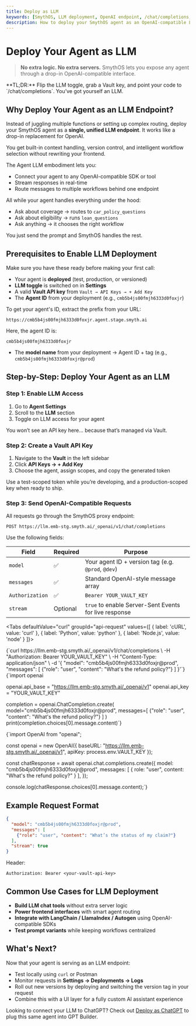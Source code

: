 ```yaml
---
title: Deploy as LLM
keywords: [SmythOS, LLM deployment, OpenAI endpoint, /chat/completions, Vault key, custom AI endpoint, agent as LLM, GPT integration]
description: How to deploy your SmythOS agent as an OpenAI-compatible LLM endpoint with /chat/completions.
---
```


# Deploy Your Agent as LLM


> **No extra logic. No extra servers.** SmythOS lets you expose any agent through a drop-in OpenAI-compatible interface.

<InfoCallout>
**TL;DR:** Flip the LLM toggle, grab a Vault key, and point your code to `/chat/completions`. You’ve got yourself an LLM.
</InfoCallout>

<Divider />

## Why Deploy Your Agent as an LLM Endpoint?

Instead of juggling multiple functions or setting up complex routing, deploy your SmythOS agent as a **single, unified LLM endpoint**. It works like a drop-in replacement for OpenAI.

You get built-in context handling, version control, and intelligent workflow selection without rewriting your frontend.

The Agent LLM embodiment lets you:

- Connect your agent to any OpenAI-compatible SDK or tool
- Stream responses in real-time
- Route messages to multiple workflows behind one endpoint

All while your agent handles everything under the hood:

- Ask about coverage → routes to `car_policy_questions`
- Ask about eligibility → runs `loan_questions`
- Ask anything → it chooses the right workflow

You just send the prompt and SmythOS handles the rest.

<Divider />

## Prerequisites to Enable LLM Deployment

Make sure you have these ready before making your first call:

- Your agent is **deployed** (test, production, or versioned)
- **LLM toggle** is switched on in **Settings**
- A valid **Vault API key** from `Vault → API Keys → + Add Key`
- The **Agent ID** from your deployment (e.g., `cmb5b4js00fmjh6333d0foxjr`)

To get your agent's ID, extract the prefix from your URL:

```text
https://cmb5b4js00fmjh6333d0foxjr.agent.stage.smyth.ai
```

Here, the agent ID is:

```text
cmb5b4js00fmjh6333d0foxjr
```

- The **model name** from your deployment → Agent ID + tag (e.g., `cmb5b4js00fmjh6333d0foxjr@prod`)

<Divider />

## Step-by-Step: Deploy Your Agent as an LLM

### Step 1: Enable LLM Access

1. Go to **Agent Settings**  
2. Scroll to the **LLM** section  
3. Toggle on LLM access for your agent

<InfoCallout>
You won’t see an API key here... because that’s managed via Vault.
</InfoCallout>

<Divider />

### Step 2: Create a Vault API Key

1. Navigate to the **Vault** in the left sidebar  
2. Click **API Keys → + Add Key**  
3. Choose the agent, assign scopes, and copy the generated token

<InfoCallout>
Use a test-scoped token while you’re developing, and a production-scoped key when ready to ship.
</InfoCallout>

<Divider />

### Step 3: Send OpenAI-Compatible Requests

All requests go through the SmythOS proxy endpoint:

```text
POST https://llm.emb-stg.smyth.ai/_openai/v1/chat/completions
```

Use the following fields:

| Field           | Required | Purpose                                                   |
|----------------|----------|-----------------------------------------------------------|
| `model`        | ✅        | Your agent ID + version tag (e.g. `@prod`, `@dev`)        |
| `messages`     | ✅        | Standard OpenAI-style message array                       |
| `Authorization`| ✅        | `Bearer YOUR_VAULT_KEY`                                   |
| `stream`       | Optional | `true` to enable Server-Sent Events for live response     |


<Tabs
  defaultValue="curl"
  groupId="api-request"
  values={[
    { label: 'cURL', value: 'curl' },
    { label: 'Python', value: 'python' },
    { label: 'Node.js', value: 'node' }
  ]}>

  <TabItem value="curl">
    <CodeBlock language="bash">
{`curl https://llm.emb-stg.smyth.ai/_openai/v1/chat/completions \
  -H "Authorization: Bearer YOUR_VAULT_KEY" \
  -H "Content-Type: application/json" \
  -d '{
    "model": "cmb5b4js00fmjh6333d0foxjr@prod",
    "messages": [
      {"role": "user", "content": "What's the refund policy?"}
    ]
  }'`}
    </CodeBlock>
  </TabItem>

  <TabItem value="python">
    <CodeBlock language="python">
{`import openai

openai.api_base = "https://llm.emb-stg.smyth.ai/_openai/v1"
openai.api_key = "YOUR_VAULT_KEY"

completion = openai.ChatCompletion.create(
    model="cmb5b4js00fmjh6333d0foxjr@prod",
    messages=[
        {"role": "user", "content": "What's the refund policy?"}
    ]
)
print(completion.choices[0].message.content)`}
    </CodeBlock>
  </TabItem>

  <TabItem value="node">
    <CodeBlock language="javascript">
{`import OpenAI from "openai";

const openai = new OpenAI({
  baseURL: "https://llm.emb-stg.smyth.ai/_openai/v1",
  apiKey: process.env.VAULT_KEY
});

const chatResponse = await openai.chat.completions.create({
  model: "cmb5b4js00fmjh6333d0foxjr@prod",
  messages: [
    { role: "user", content: "What's the refund policy?" }
  ],
});

console.log(chatResponse.choices[0].message.content);`}
    </CodeBlock>
  </TabItem>
</Tabs>


<PromptCard prompt='Use /chat/completions with model cmb5b4js00fmjh6333d0foxjr@prod and your Vault key to talk to your agent.' />

<Divider />

## Example Request Format

```json
{
  "model": "cmb5b4js00fmjh6333d0foxjr@prod",
  "messages": [
    {"role": "user", "content": "What’s the status of my claim?"}
  ],
  "stream": true
}
```

Header:

```http
Authorization: Bearer <your-vault-api-key>
```

<PromptCard prompt="Call /chat/completions with your model version and Vault API key to trigger workflows via prompt." />

<Divider/>

## Common Use Cases for LLM Deployment

- **Build LLM chat tools** without extra server logic
- **Power frontend interfaces** with smart agent routing
- **Integrate with LangChain / LlamaIndex / Autogen** using OpenAI-compatible SDKs
- **Test prompt variants** while keeping workflows centralized

<Divider/>

## What's Next?

Now that your agent is serving as an LLM endpoint:

- Test locally using `curl` or Postman
- Monitor requests in **Settings → Deployments → Logs**
- Roll out new versions by deploying and switching the version tag in your request
- Combine this with a UI layer for a fully custom AI assistant experience

Looking to connect your LLM to ChatGPT? Check out [Deploy as ChatGPT](/docs/agent-deployments/deployments/deploy-as-chatgpt) to plug this same agent into GPT Builder.

<Divider />
